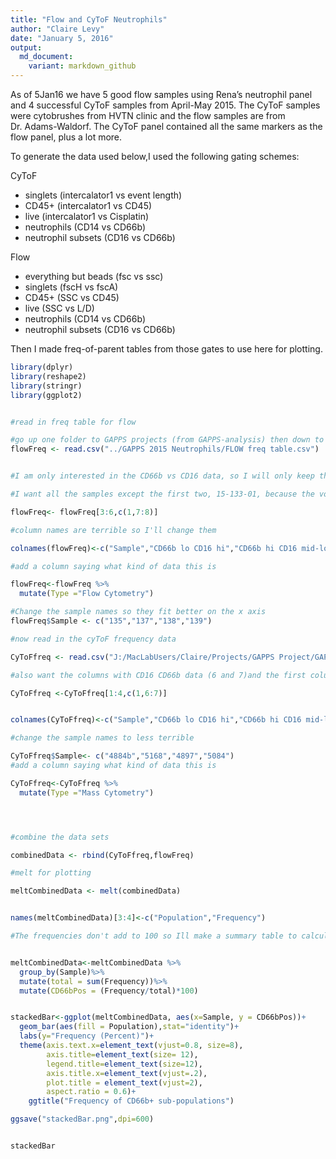 ```yaml
---
title: "Flow and CyToF Neutrophils"
author: "Claire Levy"
date: "January 5, 2016"
output:
  md_document:
    variant: markdown_github
---
```


As of 5Jan16 we have 5 good flow samples using Rena's neutrophil panel and 4  successful CyToF samples from April-May 2015. The CyToF samples were cytobrushes from HVTN clinic and the flow samples are from Dr. Adams-Waldorf. The CyToF panel contained all the same markers as the flow panel, plus a lot more. 

To generate the data used below,I used the following gating schemes:

CyToF

* singlets (intercalator1 vs event length)
* CD45+ (intercalator1 vs CD45)
* live (intercalator1 vs Cisplatin)
* neutrophils (CD14 vs CD66b)
* neutrophil subsets (CD16 vs CD66b)


Flow

* everything but beads (fsc vs ssc)
* singlets (fscH vs fscA)
* CD45+ (SSC vs CD45)
* live (SSC vs L/D)
* neutrophils (CD14 vs CD66b)
* neutrophil subsets (CD16 vs CD66b)

Then I made freq-of-parent tables from those gates to use here for plotting.


```r

library(dplyr)
library(reshape2)
library(stringr)
library(ggplot2)


#read in freq table for flow

#go up one folder to GAPPS projects (from GAPPS-analysis) then down to GAPPS 2015 Neutrophils.
flowFreq <- read.csv("../GAPPS 2015 Neutrophils/FLOW freq table.csv")


#I am only interested in the CD66b vs CD16 data, so I will only keep the columns that have those data (7 and 8) and the first column which has the sample names.

#I want all the samples except the first two, 15-133-01, because the voltages were different for that sample and 15-134-01 since we didn't get enough live cells to show meaningful populations. Also I don't want the SD and mean (last 2 rows)

flowFreq<- flowFreq[3:6,c(1,7:8)]

#column names are terrible so I'll change them

colnames(flowFreq)<-c("Sample","CD66b lo CD16 hi","CD66b hi CD16 mid-lo")

#add a column saying what kind of data this is

flowFreq<-flowFreq %>%
  mutate(Type ="Flow Cytometry")

#Change the sample names so they fit better on the x axis
flowFreq$Sample <- c("135","137","138","139")

#now read in the cyToF frequency data

CyToFfreq <- read.csv("J:/MacLabUsers/Claire/Projects/GAPPS Project/GAPPS 2015 Neutrophils/NORMED April-May2015 freq table.csv")

#also want the columns with CD16 CD66b data (6 and 7)and the first column with the names and all the rows except the last 2

CyToFfreq <-CyToFfreq[1:4,c(1,6:7)]


colnames(CyToFfreq)<-c("Sample","CD66b lo CD16 hi","CD66b hi CD16 mid-lo")

#change the sample names to less terrible

CyToFfreq$Sample<- c("4884b","5168","4897","5084")
#add a column saying what kind of data this is

CyToFfreq<-CyToFfreq %>%
  mutate(Type ="Mass Cytometry")




#combine the data sets

combinedData <- rbind(CyToFfreq,flowFreq)

#melt for plotting

meltCombinedData <- melt(combinedData)


names(meltCombinedData)[3:4]<-c("Population","Frequency")

#The frequencies don't add to 100 so Ill make a summary table to calculate that. The column CD66bPos is each frequency divided by the sum of the frequencies


meltCombinedData<-meltCombinedData %>%
  group_by(Sample)%>%
  mutate(total = sum(Frequency))%>%
  mutate(CD66bPos = (Frequency/total)*100)


stackedBar<-ggplot(meltCombinedData, aes(x=Sample, y = CD66bPos))+
  geom_bar(aes(fill = Population),stat="identity")+
  labs(y="Frequency (Percent)")+
  theme(axis.text.x=element_text(vjust=0.8, size=8),
        axis.title=element_text(size= 12),
        legend.title=element_text(size=12),
        axis.title.x=element_text(vjust=.2),
        plot.title = element_text(vjust=2),
        aspect.ratio = 0.6)+
    ggtitle("Frequency of CD66b+ sub-populations")

ggsave("stackedBar.png",dpi=600)


stackedBar
```

